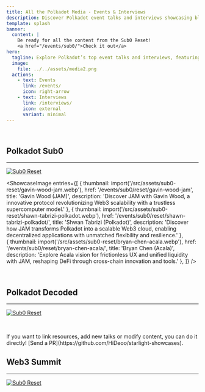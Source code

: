 ```yaml
---
title: All the Polkadot Media - Events & Interviews
description: Discover Polkadot event talks and interviews showcasing blockchain innovations and insights.
template: splash
banner:
  content: |
    Be ready for all the content from the Sub0 Reset!
    <a href="/events/sub0/">Check it out</a>
hero:
  tagline: Explore Polkadot’s top event talks and interviews, featuring insights from blockchain leaders on innovation, community, and the future of multichain.
  image:
    file: ../../assets/media2.png
  actions:
    - text: Events
      link: /events/
      icon: right-arrow
    - text: Interviews
      link: /interviews/
      icon: external
      variant: minimal
---
```



&nbsp;

## Polkadot Sub0
----------------
[<Image src={sub0} alt="Sub0 Reset" />](/events/sub0/)

<ShowcaseImage
  entries={[
        {
      thumbnail: import('/src/assets/sub0-reset/gavin-wood-jam.webp'),
      href: '/events/sub0/reset/gavin-wood-jam',
      title: 'Gavin Wood (JAM)',
      description: 'Discover JAM with Gavin Wood, a innovative protocol revolutionizing Web3 scalability with a trustless supercomputer model.'
    },
                     {
      thumbnail: import('/src/assets/sub0-reset/shawn-tabrizi-polkadot.webp'),
      href: '/events/sub0/reset/shawn-tabrizi-polkadot/',
      title: 'Shwan Tabrizi (Polkadot)',
      description: 'Discover how JAM transforms Polkadot into a scalable Web3 cloud, enabling decentralized applications with unmatched flexibility and resilience.'
      },  
    {
      thumbnail: import('/src/assets/sub0-reset/bryan-chen-acala.webp'),
      href: '/events/sub0/reset/bryan-chen-acala/',
      title: 'Bryan Chen (Acala)',
      description: 'Explore Acala vision for frictionless UX and unified liquidity with JAM, reshaping DeFi through cross-chain innovation and tools.'
      },
  ]}
/>

<DirectoryLinks directory="events/sub0/reset" limit={6} />

&nbsp;

## Polkadot Decoded
------
[<Image src={decoded} alt="Sub0 Reset" />](/events/decoded/)

<DirectoryLinks directory="events/decoded" limit={10} />

&nbsp;

<ShowcaseCTA title="Do you want to add or modify any content?">
If you want to link resources, add new talks or modify content, you can do it directly!
  [Send a PR](https://github.com/HiDeoo/starlight-showcases).
</ShowcaseCTA>

## Web3 Summit
------
[<Image src={web3summit} alt="Sub0 Reset" />](/events/web3-summit/)

<DirectoryLinks directory="events/web3-summit" limit={4} />
<ShowcaseYouTube
  entries={[
    {
      href: 'https://www.youtube.com/watch?v=UxcmPC-yY0A',
      title: 'Sub0 Reset - Gavin Wood',
      description: 'Discover JAM with Gavin Wood, a innovative protocol revolutionizing Web3 scalability with a trustless supercomputer model.',
    },
    {
      href: 'https://www.youtube.com/watch?v=MrWioikibEI',
      title: 'Web3 Summit - Gavin Wood',
      description: 'Gavin Wood vision on Web3 citizenship: introducing digital individuality mechanisms and blockchain-based identity solutions',
    },
  ]}
/>

